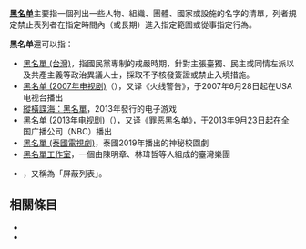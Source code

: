 {{For|維基百科上的黑名單|MediaWiki:Spam-blacklist|MediaWiki:Titleblacklist}}
'''[[黑名单|黑名单]]'''主要指一個列出一些人物、組織、團體、國家或設施的名字的清單，列者規定禁止表列者在指定時間內（或長期）進入指定範圍或從事指定行為。

'''黑名单'''還可以指：
*[[黑名單_(台灣)|黑名單 (台灣)]]，指國民黨專制的戒嚴時期，針對主張臺獨、民主或同情左派以及共產主義等政治異議人士，採取不予核發簽證或禁止入境措施。
*[[黑名单_(2007年电视剧)|黑名单 (2007年电视剧)]]（{{lang-en|Burn Notice}}），又译《火线警告》，于2007年6月28日起在USA电视台播出
*[[縱橫諜海：黑名單|縱橫諜海：黑名單]]，2013年發行的电子游戏
*[[黑名单_(2013年电视剧)|黑名单 (2013年电视剧)]]（{{lang-en|The Blacklist}}），又译《罪恶黑名单》，于2013年9月23日起在全国广播公司（NBC）播出
*[[黑名單_(泰國電視劇)|黑名單 (泰國電視劇)]]，泰國2019年播出的神秘校園劇
*[[黑名單工作室|黑名單工作室]]，一個由陳明章、林瑋哲等人組成的臺灣樂團
*{{tsl|en|Blacklist (computing)|黑名單 (電腦)}}，又稱為「屏蔽列表」。

== 相關條目 ==
*{{lookfrom|黑名单}}
*{{lookfrom|黑名單}}

{{disambig|Cat=三字消歧义}}